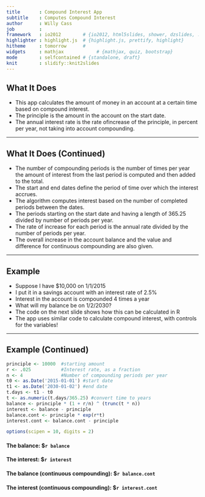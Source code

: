 ```yaml
---
title       : Compound Interest App
subtitle    : Computes Compound Interest
author      : Willy Cass
job         : 
framework   : io2012        # {io2012, html5slides, shower, dzslides, ...}
highlighter : highlight.js  # {highlight.js, prettify, highlight}
hitheme     : tomorrow      # 
widgets     : mathjax            # {mathjax, quiz, bootstrap}
mode        : selfcontained # {standalone, draft}
knit        : slidify::knit2slides
---
```


## What It Does

* This app calculates the amount of money in an account at a certain time based on 
compound interest.  
* The principle is the amount in the account on the start date. 
* The annual interest rate is the rate ofincrease of the principle, in percent per year, not taking into account compounding. 

---

## What It Does (Continued)
* The number of compounding periods is the number of times per year the amount of interest 
from the last period is computed and then added to the total. 
* The start and end dates define the period of time over which the interest accrues.
* The algorithm computes interest based on the number of completed periods between
the dates. 
* The periods starting on the start date and having a length of 365.25
divided by number of periods per year. 
* The rate of increase for each period is the annual rate divided by the number of periods per year. 
* The overall increase in the account balance and the value and difference for continuous compounding are also given.

---

## Example

* Suppose I have $10,000 on 1/1/2015
* I put it in a savings account with an interest rate of 2.5%
* Interest in the account is compounded 4 times a year
* What will my balance be on 1/2/2030? 
* The code on the next slide shows how this can be calculated in R
* The app uses similar code to calculate compound interest, with controls for the variables!

---

## Example (Continued)

```r
principle <- 10000  #starting amount
r <- .025           #Interest rate, as a fraction
n <- 4              #Number of compounding periods per year
t0 <- as.Date('2015-01-01') #start date
t1 <- as.Date('2030-01-02') #end date
t.days <- t1 - t0
t <- as.numeric(t.days/365.25) #convert time to years
balance <- principle * (1 + r/n) ^ (trunc(t * n))
interest <- balance - principle
balance.cont <- principle * exp(r*t)
interest.cont <- balance.cont - principle
```
```r
options(scipen = 10, digits = 2)
```
#### The balance: $`r balance`
#### The interest: $`r interest`
#### The balance (continuous compounding): $`r balance.cont`
#### The interest (continuous compounding): $`r interest.cont`
